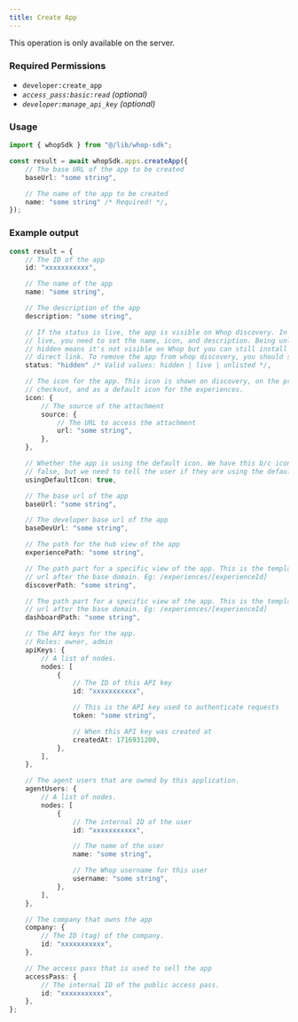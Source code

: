 ```yaml
---
title: Create App
---
```

<Note>This operation is only available on the server.</Note>

### Required Permissions
 - `developer:create_app`
 - _`access_pass:basic:read` (optional)_
 - _`developer:manage_api_key` (optional)_

### Usage

```typescript
import { whopSdk } from "@/lib/whop-sdk";

const result = await whopSdk.apps.createApp({
	// The base URL of the app to be created
	baseUrl: "some string",

	// The name of the app to be created
	name: "some string" /* Required! */,
});

```

### Example output

```typescript
const result = {
	// The ID of the app
	id: "xxxxxxxxxxx",

	// The name of the app
	name: "some string",

	// The description of the app
	description: "some string",

	// If the status is live, the app is visible on Whop discovery. In order to be
	// live, you need to set the name, icon, and description. Being unlisted or
	// hidden means it's not visible on Whop but you can still install the app via
	// direct link. To remove the app from whop discovery, you should set the status to unlisted.
	status: "hidden" /* Valid values: hidden | live | unlisted */,

	// The icon for the app. This icon is shown on discovery, on the product page, on
	// checkout, and as a default icon for the experiences.
	icon: {
		// The source of the attachment
		source: {
			// The URL to access the attachment
			url: "some string",
		},
	},

	// Whether the app is using the default icon. We have this b/c icon is null
	// false, but we need to tell the user if they are using the default icon so they change it.
	usingDefaultIcon: true,

	// The base url of the app
	baseUrl: "some string",

	// The developer base url of the app
	baseDevUrl: "some string",

	// The path for the hub view of the app
	experiencePath: "some string",

	// The path part for a specific view of the app. This is the template part of the
	// url after the base domain. Eg: /experiences/[experienceId]
	discoverPath: "some string",

	// The path part for a specific view of the app. This is the template part of the
	// url after the base domain. Eg: /experiences/[experienceId]
	dashboardPath: "some string",

	// The API keys for the app.
	// Roles: owner, admin
	apiKeys: {
		// A list of nodes.
		nodes: [
			{
				// The ID of this API key
				id: "xxxxxxxxxxx",

				// This is the API key used to authenticate requests
				token: "some string",

				// When this API key was created at
				createdAt: 1716931200,
			},
		],
	},

	// The agent users that are owned by this application.
	agentUsers: {
		// A list of nodes.
		nodes: [
			{
				// The internal ID of the user
				id: "xxxxxxxxxxx",

				// The name of the user
				name: "some string",

				// The Whop username for this user
				username: "some string",
			},
		],
	},

	// The company that owns the app
	company: {
		// The ID (tag) of the company.
		id: "xxxxxxxxxxx",
	},

	// The access pass that is used to sell the app
	accessPass: {
		// The internal ID of the public access pass.
		id: "xxxxxxxxxxx",
	},
};

```
